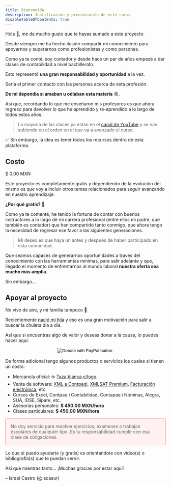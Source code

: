 ```yaml
---
title: Bienvenida
description: Justificación y presentación de este curso
disableTableOfContents: true
---
```

Hola 👋, me da mucho gusto que te hayas sumado a este proyecto.

Desde siempre me ha hecho ilusión compartir mi conocimiento para apoyarnos y superarnos como profesionistas y como personas.

Como ya te conté, soy contador y desde hace un par de años empezé a dar clases de contabilidad a nivel bachillerato.

Esto representó **una gran responsabilidad y oportunidad** a la vez.

Sería el primer contacto con las personas acerca de esta profesión.

**De mi dependía si amaban u odiaban esta materia** 😰.

Así que, recordando lo que me enseñaron mis profesores es que ahora regreso para devolver lo que he aprendido y re-aprendido a lo largo de todos estos años.

> La mayoría de las clases ya están en el [canal de YouTube](https://www.youtube.com/channel/UCOj5WdGAxcUaWuQ9T8aD5Ew) y se van subiendo en el orden en el que va a avanzado el curso.

✅ Sin embargo, la idea es tener todos los recursos dentro de esta plataforma.

## Costo

$ 0.00 MXN

Este proyecto es completamente gratis y dependiendo de la evolución del mismo es que voy a incluir otros temas relacionados para seguir avanzando en nuestro aprendizaje.

**¿Por qué gratis?** 🤔

Como ya te comenté, he tenido la fortuna de contar con buenos instructores a lo largo de mi carrera profesional (entre ellos mi padre, que también es contador) que han compartido tanto conmigo, que ahora tengo la necesidad de regresar ese favor a las siguientes generaciones.

> Mi deseo es que haya un antes y después de haber participado en esta comunidad.

Que seamos capaces de generarnos oportunidades a través del conocimiento con las herramientas mínimas, para salir adelante y que, llegado el momento de enfrentarnos al mundo laboral **nuestra oferta sea mucho más amplia**.

Sin embargo…

## Apoyar al proyecto

No vivo de aire, y mi familia tampoco 🤣

Recientemente [nació mi hija](https://www.instagram.com/p/CLVBWjGJFAL/) y eso es una gran motivación para salir a buscar la chuleta día a día.

Así que si encuentras algo de valor y deseas donar a la causa, lo puedes hacer aquí: 

<div style="text-align: center;margin-bottom: 1rem;">
<form action="https://www.paypal.com/donate" method="post" target="_top">
<input type="hidden" name="hosted_button_id" value="6TWRY5JCGU8HW" />
<input type="image" src="https://www.paypalobjects.com/es_XC/MX/i/btn/btn_donateCC_LG.gif" border="0" name="submit" title="PayPal - The safer, easier way to pay online!" alt="Donate with PayPal button" />
<img alt="" border="0" src="https://www.paypal.com/es_MX/i/scr/pixel.gif" width="1" height="1" />
</form>
</div>

De forma adicional tengo algunos productos o servicios los cuales si tienen un costo:

- Mercancía oficial: ☕ [Taza blanca c/logo](https://tienda.todoconta.com/producto/taza).
- Venta de software: [XML a Contpaqi](https://todoconta.com/xmlcontpaqi), [XMLSAT Premium](https://todoconta.com/xmlsatpremium), [Facturación electrónica](https://tienda.todoconta.com/producto/facturacion-electronica), etc.
- Cursos de Excel, Contpaq i Contabilidad, Contapaq i Nóminas, Alegra, SUA, IDSE, Sipare, etc.
- Asesorias personales: **$ 450.00 MXN/hora**
- Clases particulares: **$ 450.00 MXN/hora**

<div style="background: #fff1f1; border: 1px solid #ff7674; border-radius: 0.3rem; margin: 0 0 1rem; padding: 1rem; color: #666;">No doy servicio para resolver ejercicios, éxamenes o trabajos escolares de cualquier tipo. Es tu responsabilidad cumplir con esa clase de obligaciones.</div>

Lo que si puedo ayudarte (y gratis) es orientándote con vídeo(s) o bibliografía(s) que te puedan servir.

Así que mientras tanto… ¡Muchas gracias por estar aquí!

– Israel Castro (@iscasur)